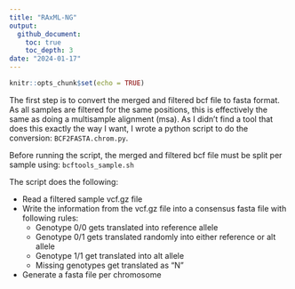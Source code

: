 ```yaml
---
title: "RAxML-NG"
output: 
  github_document:
    toc: true
    toc_depth: 3
date: "2024-01-17"
---
```


```r
knitr::opts_chunk$set(echo = TRUE)
```

The first step is to convert the merged and filtered bcf file to fasta format. As all samples are filtered for the same positions, this is effectively the same as doing a multisample alignment (msa). As I didn't find a tool that does this exactly the way I want, I wrote a python script to do the conversion: `BCF2FASTA.chrom.py`. \

Before running the script, the merged and filtered bcf file must be split per sample using: `bcftools_sample.sh`

The script does the following:  \

* Read a filtered sample vcf.gz file \
* Write the information from the vcf.gz file into a consensus fasta file with following rules: \
    + Genotype 0/0 gets translated into reference allele \
    + Genotype 0/1 gets translated randomly into either reference or alt allele \
    + Genotype 1/1 get translated into alt allele \
    + Missing genotypes get translated as "N" \
* Generate a fasta file per chromosome

